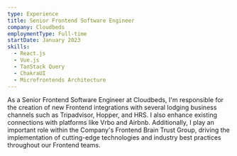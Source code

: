 ```yaml
---
type: Experience
title: Senior Frontend Software Engineer
company: Cloudbeds
employmentType: Full-time
startDate: January 2023
skills:
  - React.js
  - Vue.js
  - TanStack Query
  - ChakraUI
  - Microfrontends Architecture
---
```


As a Senior Frontend Software Engineer at Cloudbeds, I'm responsible for the creation of new Frontend integrations with several lodging business channels such as Tripadvisor, Hopper, and HRS. I also enhance existing connections with platforms like Vrbo and Airbnb. Additionally, I play an important role within the Company's Frontend Brain Trust Group, driving the implementation of cutting-edge technologies and industry best practices throughout our Frontend teams.
